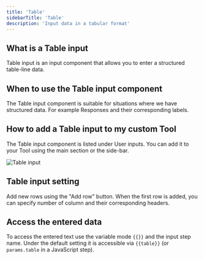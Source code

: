 ```yaml
---
title: 'Table'
sidebarTitle: 'Table'
description: 'Input data in a tabular format'
---
```


## What is a Table input
Table input is an input component that allows you to enter a structured table-line data.

## When to use the Table input component
The Table input component is suitable for situations where we have structured data. For example Responses and
their corresponding labels.

## How to add a Table input to my custom Tool
The Table input component is listed under User inputs. You can add it to your Tool using the main section
or the side-bar.

![Table input](/images/build-custom-tools/user-input/table-input-1.png)

## Table input setting
<Snippet file="components/inputs/general-input-setting.mdx" />
<Snippet file="components/inputs/default-value-tip.mdx" />

Add new rows using the "Add row" button. When the first row is added, you can specify number of column and their
corresponding headers.

## Access the entered data
To access the entered text use the variable mode `{{}}` and the input step name. Under the default setting it is accessible
via `{{table}}`  (or `params.table` in  a JavaScript step).
